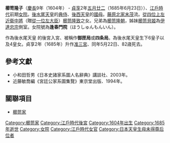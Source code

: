 '''櫛笥隆子'''（[[慶長|慶長]]9年（1604年） - [[貞享|貞享]]2年[[五月廿二|五月廿二]]（1685年6月23日））、[[江戶時代|江戶時代]]前期[[女院|女院]]。[[後水尾天皇|後水尾天皇]]的[[典侍|典侍]]、[[後西天皇|後西天皇]]的[[國母|國母]]。[[藤原北家|藤原北家]][[末茂|末茂]]流。[[從四位上|從四位上]][[左近衛中將|左近衛中將]]（贈[[從一位|從一位]][[左大臣|左大臣]]）[[櫛笥隆致|櫛笥隆致]]之女。兄弟為[[櫛笥隆朝|櫛笥隆朝]]，姊妹[[櫛笥貝姬|櫛笥貝姬]]為[[伊達忠宗|伊達忠宗]]側室。女院號為'''逢春門院'''（ほうしゅんもんいん）。

作為後水尾天皇
的後宮入宮、被稱作'''御匣局'''或'''四条局'''。為後水尾天皇生下6皇子以及4皇女。貞享2年（1685年）升作[[准三宮|准三宮]]、同年5月22日、82歳死去。

==參考文獻==
*小和田哲男《日本史諸家系圖人名辭典》講談社、2003年。 
*近藤敏喬編《宮廷公家系圖集覽》東京堂出版、1994年。

==關聯項目==
*[[櫛笥家|櫛笥家]]
 {{江戶時代皇后}}
{{Japan-bio-stub}}

[[Category:櫛笥家|Category:櫛笥家]]
[[Category:江戶時代後宮|Category:江戶時代後宮]]
[[Category:1604年出生|Category:1604年出生]]
[[Category:1685年逝世|Category:1685年逝世]]
[[Category:女院|Category:女院]]
[[Category:江戶時代女官|Category:江戶時代女官]]
[[Category:日本天皇生母未得尊后位者|Category:日本天皇生母未得尊后位者]]